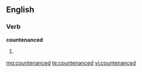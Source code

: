 ==English==

===Verb===
'''countenanced'''

# {{past of|[[countenance]]}}

[[mg:countenanced]]
[[te:countenanced]]
[[vi:countenanced]]
